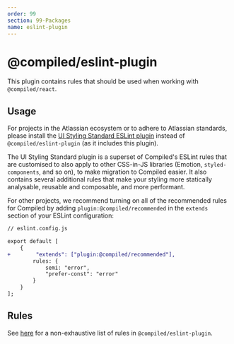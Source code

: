 ```yaml
---
order: 99
section: 99-Packages
name: eslint-plugin
---
```


# @compiled/eslint-plugin

This plugin contains rules that should be used when working with `@compiled/react`.

## Usage

For projects in the Atlassian ecosystem or to adhere to Atlassian standards, please install the [UI Styling Standard ESLint plugin](https://atlassian.design/components/eslint-plugin-ui-styling-standard/) instead of `@compiled/eslint-plugin` (as it includes this plugin).

The UI Styling Standard plugin is a superset of Compiled's ESLint rules that are customised to also apply to other CSS-in-JS libraries (Emotion, `styled-components`, and so on), to make migration to Compiled easier. It also contains several additional rules that make your styling more statically analysable, reusable and composable, and more performant.

For other projects, we recommend turning on all of the recommended rules for Compiled by adding `plugin:@compiled/recommended` in the `extends` section of your ESLint configuration:

```diff
// eslint.config.js

export default [
    {
+        "extends": ["plugin:@compiled/recommended"],
        rules: {
            semi: "error",
            "prefer-const": "error"
        }
    }
];
```

## Rules

See [here](https://github.com/atlassian-labs/compiled/tree/master/packages/eslint-plugin) for a non-exhaustive list of rules in `@compiled/eslint-plugin`.
